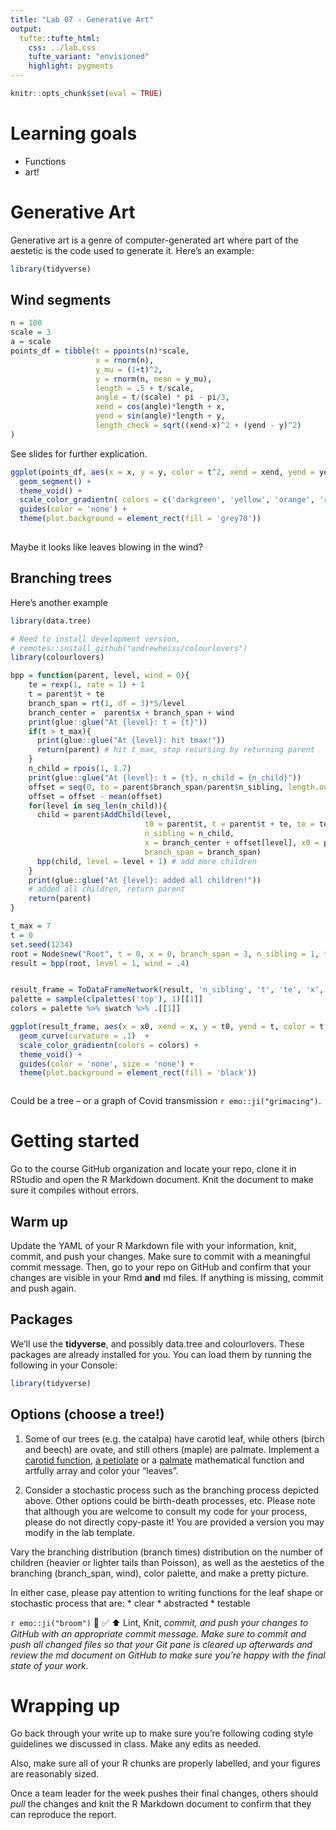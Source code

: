 ```yaml
---
title: "Lab 07 - Generative Art"
output: 
  tufte::tufte_html:
    css: ../lab.css
    tufte_variant: "envisioned"
    highlight: pygments
---
```


```r
knitr::opts_chunk$set(eval = TRUE)
```


# Learning goals

-  Functions
-  art!

# Generative Art

Generative art is a genre of computer-generated art where part of the aestetic is the code used to generate it.  Here's an example:

```r
library(tidyverse)
```


## Wind segments

```r
n = 100
scale = 3
a = scale
points_df = tibble(t = ppoints(n)*scale, 
                   x = rnorm(n), 
                   y_mu = (1+t)^2,
                   y = rnorm(n, mean = y_mu),
                   length = .5 + t/scale,
                   angle = t/(scale) * pi - pi/3,
                   xend = cos(angle)*length + x,
                   yend = sin(angle)*length + y,
                   length_check = sqrt((xend-x)^2 + (yend - y)^2)
)
```

See slides for further explication.

```r
ggplot(points_df, aes(x = x, y = y, color = t^2, xend = xend, yend = yend)) + 
  geom_segment() + 
  theme_void() + 
  scale_color_gradientn( colors = c('darkgreen', 'yellow', 'orange', 'red', 'black')) +
  guides(color = 'none') + 
  theme(plot.background = element_rect(fill = 'grey70'))
  
```

Maybe it looks like leaves blowing in the wind?


## Branching trees

Here's another example

```r
library(data.tree)

# Need to install development version,
# remotes::install_github("andrewheiss/colourlovers")
library(colourlovers)

bpp = function(parent, level, wind = 0){
    te = rexp(1, rate = 1) + 1
    t = parent$t + te
    branch_span = rt(1, df = 3)*5/level
    branch_center =  parent$x + branch_span + wind
    print(glue::glue("At {level}: t = {t}"))
    if(t > t_max){
      print(glue::glue("At {level}: hit tmax!"))
      return(parent) # hit t_max, stop recursing by returning parent
    }
    n_child = rpois(1, 1.7)
    print(glue::glue("At {level}: t = {t}, n_child = {n_child}"))
    offset = seq(0, to = parent$branch_span/parent$n_sibling, length.out = n_child)
    offset = offset - mean(offset)
    for(level in seq_len(n_child)){
      child = parent$AddChild(level, 
                              t0 = parent$t, t = parent$t + te, te = te, 
                              n_sibling = n_child, 
                              x = branch_center + offset[level], x0 = parent$x,
                              branch_span = branch_span)
      bpp(child, level = level + 1) # add more children
    }
    print(glue::glue("At {level}: added all children!"))
    # added all children, return parent
    return(parent)
}

t_max = 7
t = 0
set.seed(1234)
root = Node$new("Root", t = 0, x = 0, branch_span = 3, n_sibling = 1, te = -1)
result = bpp(root, level = 1, wind = .4)


result_frame = ToDataFrameNetwork(result, 'n_sibling', 't', 'te', 'x', 'x0', 't0', 'level')
palette = sample(clpalettes('top'), 1)[[1]] 
colors = palette %>% swatch %>% .[[1]]

ggplot(result_frame, aes(x = x0, xend = x, y = t0, yend = t, color = t, size = 1/level)) + 
  geom_curve(curvature = .1)  +
  scale_color_gradientn(colors = colors) +
  theme_void() + 
  guides(color = 'none', size = 'none') +
  theme(plot.background = element_rect(fill = 'black'))



```

Could be a tree -- or a graph of Covid transmission `r emo::ji("grimacing")`.

# Getting started

Go to the course GitHub organization and locate your repo, clone it in RStudio and open the R Markdown document.
Knit the document to make sure it compiles without errors.

## Warm up

Update the YAML of your R Markdown file with your information, knit, commit, and push your changes.
Make sure to commit with a meaningful commit message.
Then, go to your repo on GitHub and confirm that your changes are visible in your Rmd **and** md files.
If anything is missing, commit and push again.

## Packages

We'll use the **tidyverse**, and possibly data.tree and colourlovers.
These packages are already installed for you.
You can load them by running the following in your Console:

```r
library(tidyverse)
```




## Options  (choose a tree!)

1. Some of our trees (e.g. the catalpa) have carotid leaf, while others (birch and beech) are ovate, and still others (maple) are palmate.  Implement a [carotid function](https://mathworld.wolfram.com/HeartCurve.html), [a petiolate](https://pdfs.semanticscholar.org/f0d6/60b1ca7a5cdeafd055b59bcd0f225d66be1f.pdf)
or a [palmate](https://math.stackexchange.com/questions/1587947/the-plot-of-a-leaf) mathematical function and artfully array and color your "leaves".  

2. Consider a stochastic process such as the branching process depicted above.  Other options could be birth-death processes, etc. Please note that although you are welcome to consult my code for your process, please do not directly copy-paste it!  You are provided a version you may modify in the lab template.

Vary the branching distribution (branch times) distribution on the number of children (heavier or lighter tails than Poisson), as well as the aestetics of the branching (branch_span, wind), color palette, and make a pretty picture.

In either case, please pay attention to writing functions for the leaf shape or stochastic process that are:
*  clear
*  abstracted
*  testable


`r emo::ji("broom")` 🧶 ✅ ⬆️ Lint, Knit, *commit, and push your changes to GitHub with an appropriate commit message. Make sure to commit and push all changed files so that your Git pane is cleared up afterwards and review the md document on GitHub to make sure you're happy with the final state of your work.*

# Wrapping up

Go back through your write up to make sure you're following coding style guidelines we discussed in class.
Make any edits as needed.

Also, make sure all of your R chunks are properly labelled, and your figures are reasonably sized.

Once a team leader for the week pushes their final changes, others should *pull* the changes and knit the R Markdown document to confirm that they can reproduce the report.
